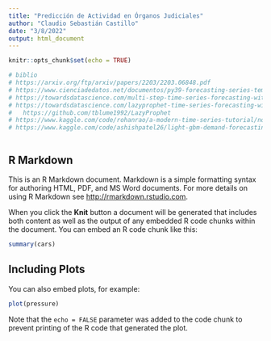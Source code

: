```yaml
---
title: "Predicción de Actividad en Órganos Judiciales"
author: "Claudio Sebastián Castillo"
date: "3/8/2022"
output: html_document
---
```


```r
knitr::opts_chunk$set(echo = TRUE)

# biblio
# https://arxiv.org/ftp/arxiv/papers/2203/2203.06848.pdf
# https://www.cienciadedatos.net/documentos/py39-forecasting-series-temporales-con-skforecast-xgboost-lightgbm-catboost.html
# https://towardsdatascience.com/multi-step-time-series-forecasting-with-arima-lightgbm-and-prophet-cc9e3f95dfb0
# https://towardsdatascience.com/lazyprophet-time-series-forecasting-with-lightgbm-3745bafe5ce5
#   https://github.com/tblume1992/LazyProphet
# https://www.kaggle.com/code/rohanrao/a-modern-time-series-tutorial/notebook
# https://www.kaggle.com/code/ashishpatel26/light-gbm-demand-forecasting/notebook



```

## R Markdown

This is an R Markdown document. Markdown is a simple formatting syntax for authoring HTML, PDF, and MS Word documents. For more details on using R Markdown see <http://rmarkdown.rstudio.com>.

When you click the **Knit** button a document will be generated that includes both content as well as the output of any embedded R code chunks within the document. You can embed an R code chunk like this:

```r
summary(cars)
```

## Including Plots

You can also embed plots, for example:

```r
plot(pressure)
```

Note that the `echo = FALSE` parameter was added to the code chunk to prevent printing of the R code that generated the plot.
